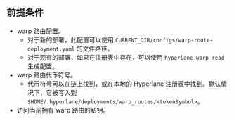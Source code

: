 ## 前提条件

- warp 路由配置。
    - 对于新的部署，此配置可以使用 `CURRENT_DIR/configs/warp-route-deployment.yaml` 的文件路径。
    - 对于现有的部署，如果在注册表中存在，可以使用 `hyperlane warp read` 生成配置。
- warp 路由代币符号。
    - 代币符号可以在链上找到，或在本地的 Hyperlane 注册表中找到。默认情况下，它被写入到 `$HOME/.hyperlane/deployments/warp_routes/<tokenSymbol>`。
- 访问当前拥有 warp 路由的私钥。
